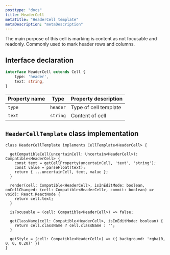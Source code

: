 ```yaml
---
posttype: "docs"
title: HeaderCell
metaTitle: "HeaderCell template"
metaDescription: "metaDescription"
---
```


The main purpose of this cell is marking is content as not focusable and readonly. Commonly used to mark header rows 
and columns.

## Interface declaration 

```ts
interface HeaderCell extends Cell {
    type: 'header',
    text: string,
}
```

| Property name     | Type              | Property description | 
| ------------      | -------------     | -------------------- |
| `type`            | `header`          | Type of cell template | 
| `text`            | `string`          | Content of cell | 

## `HeaderCellTemplate` class implementation

```tsx
class HeaderCellTemplate implements CellTemplate<HeaderCell> {

  getCompatibleCell(uncertainCell: Uncertain<HeaderCell>): Compatible<HeaderCell> {
    const text = getCellProperty(uncertainCell, 'text', 'string');
    const value = parseFloat(text);
    return { ...uncertainCell, text, value };
  }

  render(cell: Compatible<HeaderCell>, isInEditMode: boolean, onCellChanged: (cell: Compatible<HeaderCell>, commit: boolean) => void): React.ReactNode {
    return cell.text;
  }

  isFocusable = (cell: Compatible<HeaderCell>) => false;

  getClassName(cell: Compatible<HeaderCell>, isInEditMode: boolean) {
    return cell.className ? cell.className : '';
  }

  getStyle = (cell: Compatible<HeaderCell>) => ({ background: 'rgba(0, 0, 0, 0.20)' })
}

```